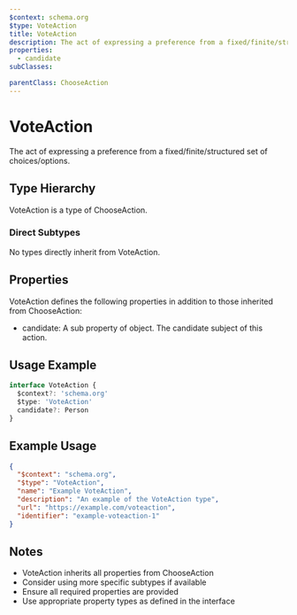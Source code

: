 ```yaml
---
$context: schema.org
$type: VoteAction
title: VoteAction
description: The act of expressing a preference from a fixed/finite/structured set of choices/options.
properties:
  - candidate
subClasses:

parentClass: ChooseAction
---
```


# VoteAction

The act of expressing a preference from a fixed/finite/structured set of choices/options.

## Type Hierarchy

VoteAction is a type of ChooseAction.

### Direct Subtypes

No types directly inherit from VoteAction.

## Properties

VoteAction defines the following properties in addition to those inherited from ChooseAction:

- candidate: A sub property of object. The candidate subject of this action.

## Usage Example

```typescript
interface VoteAction {
  $context?: 'schema.org'
  $type: 'VoteAction'
  candidate?: Person
}
```

## Example Usage

```json
{
  "$context": "schema.org",
  "$type": "VoteAction",
  "name": "Example VoteAction",
  "description": "An example of the VoteAction type",
  "url": "https://example.com/voteaction",
  "identifier": "example-voteaction-1"
}
```

## Notes

- VoteAction inherits all properties from ChooseAction
- Consider using more specific subtypes if available
- Ensure all required properties are provided
- Use appropriate property types as defined in the interface
